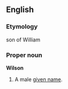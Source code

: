 ==English==

===Etymology===
son of William

===Proper noun===
'''Wilson'''
# A male [[given name]].
<!--and a famous volley ball?-->